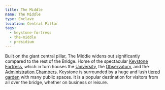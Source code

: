 ```yaml
---
title: The Middle
name: The Middle
type: Enclave
location: Central Pillar
tags:
  - keystone-fortress
  - the-middle
  - presidium
---
```

Built on the giant central pillar, The Middle widens out significantly compared
to the rest of the Bridge. Home of the spectacular
[Keystone Fortress](lore:keystone-fortress), which in turn houses 
the [University](location:university-in-the-middle),
the [Observatory](lore:the-observatory), and
the [Administration Chambers](lore:administration-chambers).
Keystone is surrounded by a huge and lush [tiered garden](location:presidium)
with many public spaces. It is a popular destination for visitors from all over
the bridge, whether on business or leisure.
